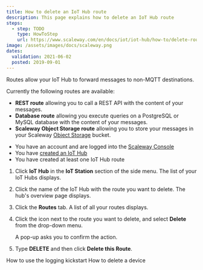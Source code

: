 ```yaml
---
title: How to delete an IoT Hub route
description: This page explains how to delete an IoT Hub route
steps:
  - step: TODO
    type: HowToStep
    url: https://www.scaleway.com/en/docs/iot/iot-hub/how-to/delete-route/
image: /assets/images/docs/scaleway.png
dates:
  validation: 2021-06-02
  posted: 2019-09-01
---
```


Routes allow your IoT Hub to forward messages to non-MQTT destinations.

Currently the following routes are available:

 - **REST route** allowing you to call a REST API with the content of your messages.
 - **Database route** allowing you execute queries on a PostgreSQL or MySQL database with the content of your messages.
 - **Scaleway Object Storage route** allowing you to store your messages in your Scaleway [Object Storage](https://www.scaleway.com/en/object-storage/) bucket.

<Message type="requirement">

- You have an account and are logged into the [Scaleway Console](https://console.scaleway.com)
- You have [created an IoT Hub](/iot/iot-hub/how-to/create-hub)
- You have created at least one IoT Hub route

</Message>

1. Click **IoT Hub** in the **IoT Station** section of the side menu. The list of your IoT Hubs displays.

2. Click the name of the IoT Hub with the route you want to delete. The hub's overview page displays. 

3. Click the **Routes** tab. A list of all your routes displays.

4. Click the <Icon name="more" /> icon next to the route you want to delete, and select **Delete** from the drop-down menu.

    <Lightbox src="assets/scaleway-iothub_routes_delete.png" alt="" />

    A pop-up asks you to confirm the action.

5. Type **DELETE** and then click **Delete this Route**.

<Navigation title="See Also">
  <PreviousButton to="/iot/iot-hub/how-to/use-logging-kickstart/">How to use the logging kickstart</PreviousButton>
  <NextButton to="/iot/iot-hub/how-to/delete-device/">How to delete a device</NextButton>
</Navigation>
